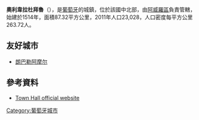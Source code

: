 '''奧利韋拉杜拜魯'''（{{lang-pt|Oliveira do Bairro}}），是[[葡萄牙|葡萄牙]]的城鎮，位於該國中北部，由[[阿威羅區|阿威羅區]]負責管轄，始建於1514年，面積87.32平方公里，2011年人口23,028，人口密度每平方公里263.72人。

==友好城市==
* {{FRA}} [[朗巴勒阿摩尔|朗巴勒阿摩尔]]

{{Coord|40|31|N|8|30|W|display=title}}

==參考資料==
*[http://www.cm-olb.pt/ Town Hall official website] {{Wayback|url=http://www.cm-olb.pt/ |date=20210223130710 }}

{{Portugal-geo-stub}}
[[Category:葡萄牙城市|Category:葡萄牙城市]]